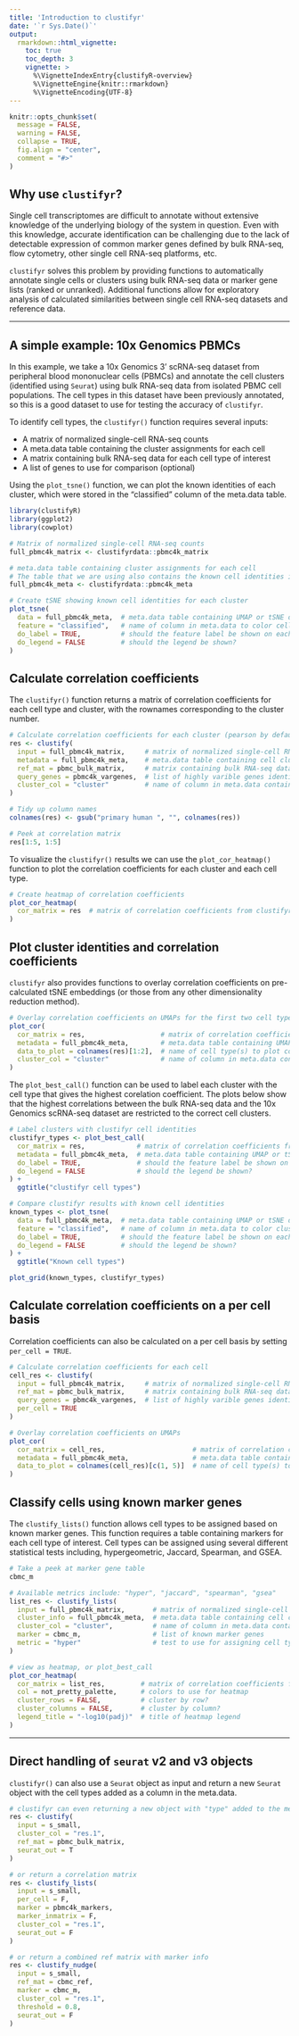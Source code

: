 ```yaml
---
title: 'Introduction to clustifyr'
date: '`r Sys.Date()`'
output:
  rmarkdown::html_vignette:
    toc: true
    toc_depth: 3
    vignette: >
      %\VignetteIndexEntry{clustifyR-overview}
      %\VignetteEngine{knitr::rmarkdown}
      %\VignetteEncoding{UTF-8}
---
```


```r
knitr::opts_chunk$set(
  message = FALSE,
  warning = FALSE,
  collapse = TRUE,
  fig.align = "center",
  comment = "#>"
)
```

## Why use `clustifyr`?

Single cell transcriptomes are difficult to annotate without extensive knowledge of the underlying biology of the system in question. Even with this knowledge, accurate identification can be challenging due to the lack of detectable expression of common marker genes defined by bulk RNA-seq, flow cytometry, other single cell RNA-seq platforms, etc.

`clustifyr` solves this problem by providing functions to automatically annotate single cells or clusters using bulk RNA-seq data or marker gene lists (ranked or unranked). Additional functions allow for exploratory analysis of calculated similarities between single cell RNA-seq datasets and reference data.

---

## A simple example: 10x Genomics PBMCs

In this example, we take a 10x Genomics 3' scRNA-seq dataset from peripheral blood mononuclear cells (PBMCs) and annotate the cell clusters (identified using `Seurat`) using bulk RNA-seq data from isolated PBMC cell populations. The cell types in this dataset have been previously annotated, so this is a good dataset to use for testing the accuracy of `clustifyr`.

To identify cell types, the `clustifyr()` function requires several inputs:

* A matrix of normalized single-cell RNA-seq counts
* A meta.data table containing the cluster assignments for each cell
* A matrix containing bulk RNA-seq data for each cell type of interest
* A list of genes to use for comparison (optional)

Using the `plot_tsne()` function, we can plot the known identities of each cluster, which were stored in the "classified" column of the meta.data table.

```r
library(clustifyR)
library(ggplot2)
library(cowplot)

# Matrix of normalized single-cell RNA-seq counts
full_pbmc4k_matrix <- clustifyrdata::pbmc4k_matrix

# meta.data table containing cluster assignments for each cell 
# The table that we are using also contains the known cell identities in the "classified" column
full_pbmc4k_meta <- clustifyrdata::pbmc4k_meta

# Create tSNE showing known cell identities for each cluster
plot_tsne(
  data = full_pbmc4k_meta,  # meta.data table containing UMAP or tSNE data
  feature = "classified",   # name of column in meta.data to color cells by
  do_label = TRUE,          # should the feature label be shown on each cluster?
  do_legend = FALSE         # should the legend be shown?
)
```

## Calculate correlation coefficients

The `clustifyr()` function returns a matrix of correlation coefficients for each cell type and cluster, with the rownames corresponding to the cluster number.

```r
# Calculate correlation coefficients for each cluster (pearson by default)
res <- clustify(
  input = full_pbmc4k_matrix,     # matrix of normalized single-cell RNA-seq counts
  metadata = full_pbmc4k_meta,    # meta.data table containing cell clusters
  ref_mat = pbmc_bulk_matrix,     # matrix containing bulk RNA-seq data for each cell type
  query_genes = pbmc4k_vargenes,  # list of highly varible genes identified with Seurat
  cluster_col = "cluster"         # name of column in meta.data containing cell clusters
)

# Tidy up column names
colnames(res) <- gsub("primary human ", "", colnames(res))

# Peek at correlation matrix
res[1:5, 1:5]
```

To visualize the `clustifyr()` results we can use the `plot_cor_heatmap()` function to plot the correlation coefficients for each cluster and each cell type.

```r
# Create heatmap of correlation coefficients
plot_cor_heatmap(
  cor_matrix = res  # matrix of correlation coefficients from clustifyr()
)
```

## Plot cluster identities and correlation coefficients

`clustifyr` also provides functions to overlay correlation coefficients on pre-calculated tSNE embeddings (or those from any other dimensionality reduction method). 

```r
# Overlay correlation coefficients on UMAPs for the first two cell types
plot_cor(
  cor_matrix = res,                   # matrix of correlation coefficients from clustifyr()
  metadata = full_pbmc4k_meta,        # meta.data table containing UMAP or tSNE data
  data_to_plot = colnames(res)[1:2],  # name of cell type(s) to plot correlation coefficients
  cluster_col = "cluster"             # name of column in meta.data containing cell clusters
)
```

The `plot_best_call()` function can be used to label each cluster with the cell type that gives the highest corelation coefficient. The plots below show that the highest correlations between the bulk RNA-seq data and the 10x Genomics scRNA-seq dataset are restricted to the correct cell clusters.

```r
# Label clusters with clustifyr cell identities
clustifyr_types <- plot_best_call(
  cor_matrix = res,             # matrix of correlation coefficients from clustifyr()
  metadata = full_pbmc4k_meta,  # meta.data table containing UMAP or tSNE data
  do_label = TRUE,              # should the feature label be shown on each cluster?
  do_legend = FALSE             # should the legend be shown?
) +
  ggtitle("clustifyr cell types")

# Compare clustifyr results with known cell identities
known_types <- plot_tsne(
  data = full_pbmc4k_meta,  # meta.data table containing UMAP or tSNE data
  feature = "classified",   # name of column in meta.data to color clusters by
  do_label = TRUE,          # should the feature label be shown on each cluster?
  do_legend = FALSE         # should the legend be shown?
) +
  ggtitle("Known cell types")

plot_grid(known_types, clustifyr_types)
```

## Calculate correlation coefficients on a per cell basis

Correlation coefficients can also be calculated on a per cell basis by setting `per_cell = TRUE`.

```r
# Calculate correlation coefficients for each cell
cell_res <- clustify(
  input = full_pbmc4k_matrix,     # matrix of normalized single-cell RNA-seq counts
  ref_mat = pbmc_bulk_matrix,     # matrix containing bulk RNA-seq data for each cell type
  query_genes = pbmc4k_vargenes,  # list of highly varible genes identified with Seurat
  per_cell = TRUE
)

# Overlay correlation coefficients on UMAPs
plot_cor(
  cor_matrix = cell_res,                      # matrix of correlation coefficients from clustifyr()
  metadata = full_pbmc4k_meta,                # meta.data table containing UMAP or tSNE data
  data_to_plot = colnames(cell_res)[c(1, 5)]  # name of cell type(s) to plot correlation coefficient
)
```

## Classify cells using known marker genes

The `clustify_lists()` function allows cell types to be assigned based on known marker genes. This function requires a table containing markers for each cell type of interest. Cell types can be assigned using several different statistical tests including, hypergeometric, Jaccard, Spearman, and GSEA.

```r

# Take a peek at marker gene table
cbmc_m

# Available metrics include: "hyper", "jaccard", "spearman", "gsea"
list_res <- clustify_lists(
  input = full_pbmc4k_matrix,       # matrix of normalized single-cell RNA-seq counts
  cluster_info = full_pbmc4k_meta,  # meta.data table containing cell clusters
  cluster_col = "cluster",          # name of column in meta.data containing cell clusters
  marker = cbmc_m,                  # list of known marker genes
  metric = "hyper"                  # test to use for assigning cell types
)

# view as heatmap, or plot_best_call
plot_cor_heatmap(
  cor_matrix = list_res,         # matrix of correlation coefficients from clustify_lists()
  col = not_pretty_palette,      # colors to use for heatmap
  cluster_rows = FALSE,          # cluster by row?
  cluster_columns = FALSE,       # cluster by column?
  legend_title = "-log10(padj)"  # title of heatmap legend
)

```

---

## Direct handling of `seurat` v2 and v3 objects

`clustifyr()` can also use a `Seurat` object as input and return a new `Seurat` object with the cell types added as a column in the meta.data. 

```r
# clustifyr can even returning a new object with "type" added to the meta.data.
res <- clustify(
  input = s_small,
  cluster_col = "res.1",
  ref_mat = pbmc_bulk_matrix,
  seurat_out = T
)

# or return a correlation matrix
res <- clustify_lists(
  input = s_small,
  per_cell = F,
  marker = pbmc4k_markers,
  marker_inmatrix = F,
  cluster_col = "res.1",
  seurat_out = F
)

# or return a combined ref matrix with marker info
res <- clustify_nudge(
  input = s_small,
  ref_mat = cbmc_ref,
  marker = cbmc_m,
  cluster_col = "res.1",
  threshold = 0.8,
  seurat_out = F
)
```
